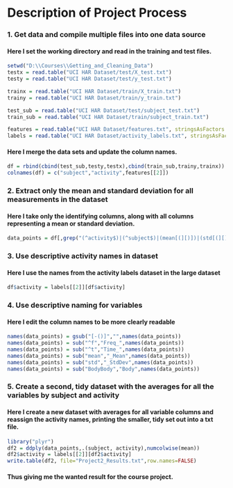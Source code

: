 Description of Project Process
========================================================

### 1. Get data and compile multiple files into one data source
#### Here I set the working directory and read in the training and test files.
```r
setwd("D:\\Courses\\Getting_and_Cleaning_Data")
testx = read.table("UCI HAR Dataset/test/X_test.txt")
testy = read.table("UCI HAR Dataset/test/y_test.txt")

trainx = read.table("UCI HAR Dataset/train/X_train.txt")
trainy = read.table("UCI HAR Dataset/train/y_train.txt")

test_sub = read.table("UCI HAR Dataset/test/subject_test.txt")
train_sub = read.table("UCI HAR Dataset/train/subject_train.txt")

features = read.table("UCI HAR Dataset/features.txt", stringsAsFactors = FALSE)
labels = read.table("UCI HAR Dataset/activity_labels.txt", stringsAsFactors = FALSE)
```

#### Here I merge the data sets and update the column names.
```r
df = rbind(cbind(test_sub,testy,testx),cbind(train_sub,trainy,trainx))
colnames(df) = c("subject","activity",features[[2]])
```

### 2. Extract only the mean and standard deviation for all measurements in the dataset
#### Here I take only the identifying columns, along with all columns representing a mean or standard deviation.
```r
data_points = df[,grep("(^activity$)|(^subject$)|(mean[(][)])|(std[(][)])",names(df))]
```

### 3. Use descriptive activity names in dataset
#### Here I use the names from the activity labels dataset in the large dataset
```r
df$activity = labels[[2]][df$activity]
```

### 4. Use descriptive naming for variables
#### Here I edit the column names to be more clearly readable
```r
names(data_points) = gsub("[-()]","",names(data_points))
names(data_points) = sub("^f","Freq_",names(data_points))
names(data_points) = sub("^t","Time_",names(data_points))
names(data_points) = sub("mean","_Mean",names(data_points))
names(data_points) = sub("std","_StdDev",names(data_points))
names(data_points) = sub("BodyBody","Body",names(data_points))
```

### 5. Create a second, tidy dataset with the averages for all the variables by subject and activity
#### Here I create a new dataset with averages for all variable columns and reassign the activity names, printing the smaller, tidy set out into a txt file.
```r
library("plyr")
df2 = ddply(data_points,.(subject, activity),numcolwise(mean))
df2$activity = labels[[2]][df2$activity]
write.table(df2, file="Project2_Results.txt",row.names=FALSE)
```

#### Thus giving me the wanted result for the course project.